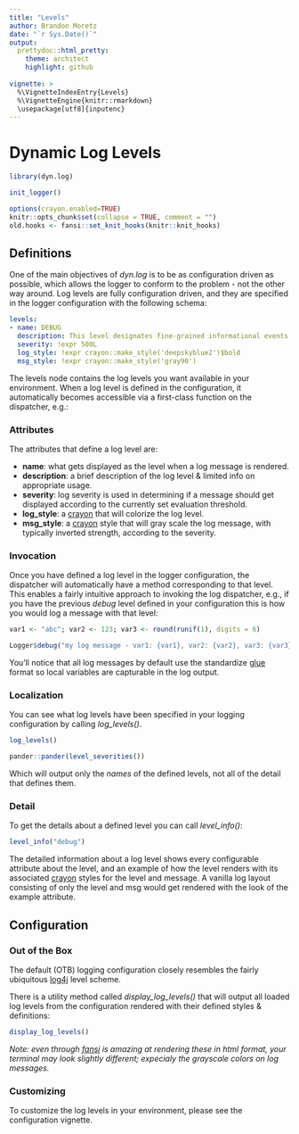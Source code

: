 ```yaml
---
title: "Levels"
author: Brandon Moretz
date: "`r Sys.Date()`"
output:
  prettydoc::html_pretty:
    theme: architect
    highlight: github
  
vignette: >
  %\VignetteIndexEntry{Levels}
  %\VignetteEngine{knitr::rmarkdown}
  \usepackage[utf8]{inputenc}
---
```


# Dynamic Log Levels

```r
library(dyn.log)

init_logger()
```

```r
options(crayon.enabled=TRUE)
knitr::opts_chunk$set(collapse = TRUE, comment = "")
old.hooks <- fansi::set_knit_hooks(knitr::knit_hooks)
```

## Definitions

One of the main objectives of *dyn.log* is to be as configuration driven as possible, which
allows the logger to conform to the problem - not the other way around. Log levels are fully 
configuration driven, and they are specified in the logger configuration with the following
schema:

```yaml
levels:
- name: DEBUG
  description: This level designates fine-grained informational events that are most useful to debug an application.
  severity: !expr 500L
  log_style: !expr crayon::make_style('deepskyblue2')$bold
  msg_style: !expr crayon::make_style('gray90')
```

The levels node contains the log levels you want available in your environment. When a log level is defined in the configuration, it automatically becomes accessible via a first-class function on the dispatcher, e.g.:

### Attributes

The attributes that define a log level are:

* **name**: what gets displayed as the level when a log message is rendered.
* **description**: a brief description of the log level & limited info on appropriate usage.
* **severity**: log severity is used in determining if a message should get displayed according to the currently set evaluation threshold.
* **log_style**: a [crayon](https://github.com/r-lib/crayon) that will colorize the log level.
* **msg_style**: a [crayon](https://github.com/r-lib/crayon) style that will gray scale the log message, with
  typically inverted strength, according to the severity.

### Invocation

Once you have defined a log level in the logger configuration, the dispatcher will automatically have a method 
corresponding to that level. This enables a fairly intuitive approach to invoking the log dispatcher, e.g., if you
have the previous *debug* level defined in your configuration this is how you would log a message with that level:

```r
var1 <- "abc"; var2 <- 123; var3 <- round(runif(1), digits = 6)

Logger$debug("my log message - var1: {var1}, var2: {var2}, var3: {var3}")
```

You'll notice that all log messages by default use the standardize [glue](https://github.com/tidyverse/glue) format so local variables are capturable in the log output.

### Localization

You can see what log levels have been specified in your logging configuration by calling *log_levels()*.

```r
log_levels()
```

```r
pander::pander(level_severities())
```

Which will output only the *names* of the defined levels, not all of the detail that defines them.

### Detail

To get the details about a defined level you can call *level_info()*:

```r
level_info("debug")
```

The detailed information about a log level shows every configurable attribute about the level, and
an example of how the level renders with its associated [crayon](https://github.com/r-lib/crayon) styles
for the level and message. A vanilla log layout consisting of only the level and msg would get rendered
with the look of the example attribute.

## Configuration

### Out of the Box

The default (OTB) logging configuration closely resembles the fairly ubiquitous [log4j](https://logging.apache.org/log4j/1.2/apidocs/org/apache/log4j/Level.html) level scheme.

There is a utility method called *display_log_levels()* that will output all loaded log levels from
the configuration rendered with their defined styles & definitions:

```r
display_log_levels()
```

*Note: even through [fansi](https://github.com/brodieG/fansi) is amazing at rendering these in html format, your terminal may look slightly different; expecialy the grayscale colors on log messages.*

### Customizing

To customize the log levels in your environment, please see the configuration vignette.
